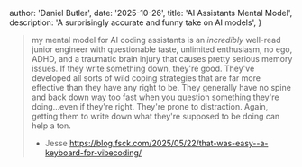 
  author: 'Daniel Butler',
  date: '2025-10-26',
  title: 'AI Assistants Mental Model',
  description:
    'A surprisingly accurate and funny take on AI models',
}


> my mental model for AI coding assistants is an _incredibly_ well-read junior engineer with questionable taste, unlimited enthusiasm, no ego, ADHD, and a traumatic brain injury that causes pretty serious memory issues. If they write something down, they're good. They've developed all sorts of wild coping strategies that are far more effective than they have any right to be. They generally have no spine and back down way too fast when you question something they're doing...even if they're right. They're prone to distraction. Again, getting them to write down what they're supposed to be doing can help a ton.
> - Jesse https://blog.fsck.com/2025/05/22/that-was-easy--a-keyboard-for-vibecoding/
